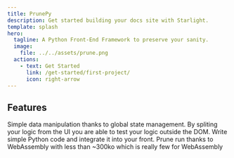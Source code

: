 ```yaml
---
title: PrunePy
description: Get started building your docs site with Starlight.
template: splash
hero:
  tagline: A Python Front-End Framework to preserve your sanity.
  image:
    file: ../../assets/prune.png
  actions:
    - text: Get Started
      link: /get-started/first-project/
      icon: right-arrow
---
```



## Features

<CardGrid stagger>
	<Card title="Global State Management" icon="seti:db">
		Simple data manipulation thanks to global state management.
	</Card>
	<Card title="Testable Logic" icon="seti:lock">
		By spliting your logic from the UI you are able to test your logic outside the DOM.
	</Card>
	<Card title="Simple OOP with Python" icon="seti:python">
		Write simple Python code and integrate it into your front.
	</Card>
	<Card title="Light WASM" icon="seti:wasm">
		Prune run thanks to WebAssembly with less than ~300ko which is really few for WebAssembly
	</Card>
</CardGrid>
